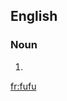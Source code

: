 {{also|fufú}}
==English==

===Noun===
{{en-noun|-}}

# {{alternative spelling of|[[foo-foo]]}}

[[fr:fufu]]